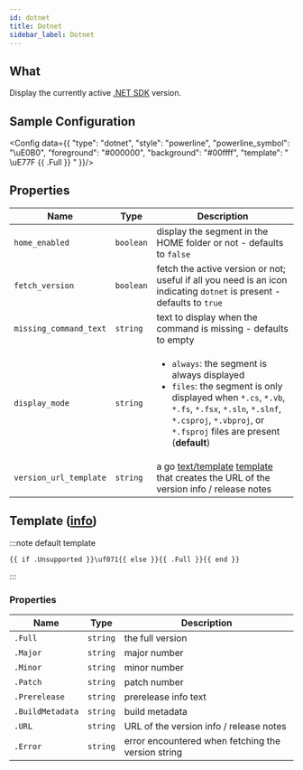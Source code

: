 ```yaml
---
id: dotnet
title: Dotnet
sidebar_label: Dotnet
---
```


## What

Display the currently active [.NET SDK][net-sdk-docs] version.

## Sample Configuration


<Config data={{
  "type": "dotnet",
  "style": "powerline",
  "powerline_symbol": "\uE0B0",
  "foreground": "#000000",
  "background": "#00ffff",
  "template": " \uE77F {{ .Full }} "
}}/>

## Properties

| Name                   | Type      | Description                                                                                                                                                                                                                          |
| ---------------------- | --------- | ------------------------------------------------------------------------------------------------------------------------------------------------------------------------------------------------------------------------------------ |
| `home_enabled`         | `boolean` | display the segment in the HOME folder or not - defaults to `false`                                                                                                                                                                  |
| `fetch_version`        | `boolean` | fetch the active version or not; useful if all you need is an icon indicating `dotnet` is present - defaults to `true`                                                                                                               |
| `missing_command_text` | `string`  | text to display when the command is missing - defaults to empty                                                                                                                                                                      |
| `display_mode`         | `string`  | <ul><li>`always`: the segment is always displayed</li><li>`files`: the segment is only displayed when `*.cs`, `*.vb`, `*.fs`, `*.fsx`, `*.sln`, `*.slnf`, `*.csproj`, `*.vbproj`, or `*.fsproj` files are present (**default**)</li></ul> |
| `version_url_template` | `string`  | a go [text/template][go-text-template] [template][templates] that creates the URL of the version info / release notes                                                                                                                |

## Template ([info][templates])

:::note default template

```template
{{ if .Unsupported }}\uf071{{ else }}{{ .Full }}{{ end }}
```

:::

### Properties

| Name             | Type     | Description                                        |
| ---------------- | -------- | -------------------------------------------------- |
| `.Full`          | `string` | the full version                                   |
| `.Major`         | `string` | major number                                       |
| `.Minor`         | `string` | minor number                                       |
| `.Patch`         | `string` | patch number                                       |
| `.Prerelease`    | `string` | prerelease info text                               |
| `.BuildMetadata` | `string` | build metadata                                     |
| `.URL`           | `string` | URL of the version info / release notes            |
| `.Error`         | `string` | error encountered when fetching the version string |

[go-text-template]: https://golang.org/pkg/text/template/
[templates]: /docs/configuration/templates
[net-sdk-docs]: https://docs.microsoft.com/en-us/dotnet/core/tools
